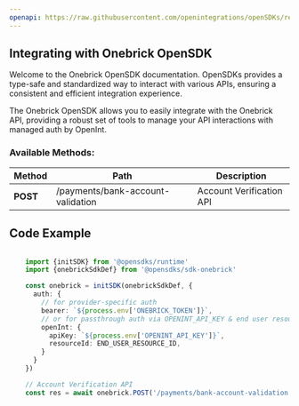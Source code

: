 ```yaml
---
openapi: https://raw.githubusercontent.com/openintegrations/openSDKs/refs/heads/main/sdks/sdk-onebrick/onebrick_sandbox_payment_v_1_1_collection_v1.oas.json
---
```


## Integrating with Onebrick OpenSDK 

Welcome to the Onebrick OpenSDK documentation. OpenSDKs provides a type-safe and standardized way to interact with various APIs, ensuring a consistent and efficient integration experience.

The Onebrick OpenSDK allows you to easily integrate with the Onebrick API, providing a robust set of tools to manage your API interactions with managed auth by OpenInt. 

### Available Methods:

| Method | Path | Description |
|--------|------|-------------|
| **POST** | /payments/bank-account-validation | Account Verification API


## Code Example

```typescript

    import {initSDK} from '@opensdks/runtime'
    import {onebrickSdkDef} from '@opensdks/sdk-onebrick'

    const onebrick = initSDK(onebrickSdkDef, {
      auth: {
        // for provider-specific auth
        bearer: `${process.env['ONEBRICK_TOKEN']}`,
        // or for passthrough auth via OPENINT_API_KEY & end user resourceId
        openInt: {
          apiKey: `${process.env['OPENINT_API_KEY']}`,
          resourceId: END_USER_RESOURCE_ID,
        }
      }
    })

    // Account Verification API
    const res = await onebrick.POST('/payments/bank-account-validation')
```
